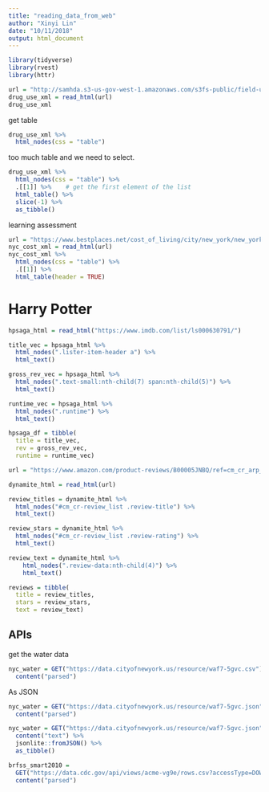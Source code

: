 ```yaml
---
title: "reading_data_from_web"
author: "Xinyi Lin"
date: "10/11/2018"
output: html_document
---
```

```r
library(tidyverse)
library(rvest)
library(httr)
```

```r
url = "http://samhda.s3-us-gov-west-1.amazonaws.com/s3fs-public/field-uploads/2k15StateFiles/NSDUHsaeShortTermCHG2015.htm"
drug_use_xml = read_html(url)
drug_use_xml
```

get table

```r
drug_use_xml %>%
  html_nodes(css = "table")
```

too much table and we need to select.

```r
drug_use_xml %>%
  html_nodes(css = "table") %>% 
  .[[1]] %>%    # get the first element of the list
  html_table() %>% 
  slice(-1) %>% 
  as_tibble()
```

learning assessment

```r
url = "https://www.bestplaces.net/cost_of_living/city/new_york/new_york"
nyc_cost_xml = read_html(url)
nyc_cost_xml %>% 
  html_nodes(css = "table") %>% 
  .[[1]] %>% 
  html_table(header = TRUE) 
```

# Harry Potter

```r
hpsaga_html = read_html("https://www.imdb.com/list/ls000630791/")

title_vec = hpsaga_html %>%
  html_nodes(".lister-item-header a") %>%
  html_text()

gross_rev_vec = hpsaga_html %>%
  html_nodes(".text-small:nth-child(7) span:nth-child(5)") %>%
  html_text()

runtime_vec = hpsaga_html %>%
  html_nodes(".runtime") %>%
  html_text()

hpsaga_df = tibble(
  title = title_vec,
  rev = gross_rev_vec,
  runtime = runtime_vec)
```

```r
url = "https://www.amazon.com/product-reviews/B00005JNBQ/ref=cm_cr_arp_d_viewopt_rvwer?ie=UTF8&reviewerType=avp_only_reviews&sortBy=recent&pageNumber=1"

dynamite_html = read_html(url)

review_titles = dynamite_html %>%
  html_nodes("#cm_cr-review_list .review-title") %>%
  html_text()

review_stars = dynamite_html %>%
  html_nodes("#cm_cr-review_list .review-rating") %>%
  html_text()

review_text = dynamite_html %>%
    html_nodes(".review-data:nth-child(4)") %>%
    html_text()

reviews = tibble(
  title = review_titles,
  stars = review_stars,
  text = review_text)
```

## APIs

get the water data

```r
nyc_water = GET("https://data.cityofnewyork.us/resource/waf7-5gvc.csv") %>% 
  content("parsed")
```

As JSON

```r
nyc_water = GET("https://data.cityofnewyork.us/resource/waf7-5gvc.json") %>% 
  content("parsed")
```

```r
nyc_water = GET("https://data.cityofnewyork.us/resource/waf7-5gvc.json") %>% 
  content("text") %>%
  jsonlite::fromJSON() %>%
  as_tibble()
```

```r
brfss_smart2010 = 
  GET("https://data.cdc.gov/api/views/acme-vg9e/rows.csv?accessType=DOWNLOAD") %>% 
  content("parsed")
```

